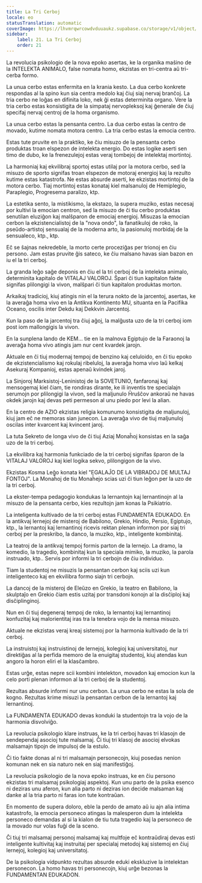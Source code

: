```yaml
---
title: La Tri Cerboj
locale: eo
statusTranslation: automatic
coverImage: https://lhvmrqwrcowdvduuaukz.supabase.co/storage/v1/object/public/strapi-uploads/small_cover-educacion-fundamental.webp-2d51a7828a2b1309555be27f7e2a61a0.webp
sidebar:
    label: 21. La Tri Cerboj
    order: 21
---
```

La revolucia psikologio de la nova epoko asertas, ke la organika maŝino de la INTELEKTA ANIMALO, false nomata homo, ekzistas en tri-centra aŭ tri-cerba formo.

La unua cerbo estas enfermita en la krania kesto. La dua cerbo konkrete respondas al la spino kun sia centra medolo kaj ĉiuj siaj nervaj branĉoj. La tria cerbo ne loĝas en difinita loko, nek ĝi estas determinita organo. Vere la tria cerbo estas konsistigita de la simpataj nervopleksoj kaj ĝenerale de ĉiuj specifaj nervaj centroj de la homa organismo.

La unua cerbo estas la pensanta centro. La dua cerbo estas la centro de movado, kutime nomata motora centro. La tria cerbo estas la emocia centro.

Estas tute pruvite en la praktiko, ke ĉiu misuzo de la pensanta cerbo produktas troan elspezon de intelekta energio. Do estas logike aserti sen timo de dubo, ke la frenezulejoj estas veraj tombejoj de intelektaj mortintoj.

La harmoniaj kaj ekvilibraj sportoj estas utilaj por la motora cerbo, sed la misuzo de sporto signifas troan elspezon de motoraj energioj kaj la rezulto kutime estas katastrofa. Ne estas absurde aserti, ke ekzistas mortintoj de la motora cerbo. Tiaj mortintoj estas konataj kiel malsanuloj de Hemiplegio, Paraplegio, Progresema paralizo, ktp.

La estetika sento, la mistikismo, la ekstazo, la supera muziko, estas necesaj por kultivi la emocian centron, sed la misuzo de ĉi tiu cerbo produktas senutilan eluziĝon kaj malŝparon de emociaj energioj. Misuzas la emocian cerbon la ekzistencialistoj de la "nova ondo", la fanatikuloj de roko, la pseŭdo-artistoj sensualaj de la moderna arto, la pasionuloj morbidaj de la sensualeco, ktp., ktp.

Eĉ se ŝajnas nekredeble, la morto certe proceziĝas per trionoj en ĉiu persono. Jam estas pruvite ĝis sateco, ke ĉiu malsano havas sian bazon en iu el la tri cerboj.

La granda leĝo saĝe deponis en ĉiu el la tri cerboj de la intelekta animalo, determinita kapitalo de VITALAJ VALOROJ. Ŝpari ĉi tiun kapitalon fakte signifas plilongigi la vivon, malŝpari ĉi tiun kapitalon produktas morton.

Arkaikaj tradicioj, kiuj atingis nin el la terura nokto de la jarcentoj, asertas, ke la averaĝa homa vivo en la Antikva Kontinento MU, situanta en la Pacifika Oceano, oscilis inter Dekdu kaj Dekkvin Jarcentoj.

Kun la paso de la jarcentoj tra ĉiuj aĝoj, la malĝusta uzo de la tri cerboj iom post iom mallongigis la vivon.

En la sunplena lando de KEM... tie en la malnova Egiptujo de la Faraonoj la averaĝa homa vivo atingis jam nur cent kvardek jarojn.

Aktuale en ĉi tiuj modernaj tempoj de benzino kaj celuloido, en ĉi tiu epoko de ekzistencialismo kaj rokulaj ribeluloj, la averaĝa homa vivo laŭ kelkaj Asekuraj Kompanioj, estas apenaŭ kvindek jaroj.

La Sinjoroj Marksistoj-Leninistoj de la SOVETUNIO, fanfaronaj kaj mensogemaj kiel ĉiam, tie rondiras dirante, ke ili inventis tre specialajn serumojn por plilongigi la vivon, sed la maljunulo Ĥruŝĉov ankoraŭ ne havas okdek jarojn kaj devas peti permeson al unu piedo por levi la alian.

En la centro de AZIO ekzistas religia komunumo konsistigita de maljunuloj, kiuj jam eĉ ne memoras sian junecon. La averaĝa vivo de tiuj maljunuloj oscilas inter kvarcent kaj kvincent jaroj.

La tuta Sekreto de longa vivo de ĉi tiuj Aziaj Monaĥoj konsistas en la saĝa uzo de la tri cerboj.

La ekvilibra kaj harmonia funkciado de la tri cerboj signifas ŝparon de la VITALAJ VALOROJ kaj kiel logika sekvo, plilongigon de la vivo.

Ekzistas Kosma Leĝo konata kiel "EGALAĴO DE LA VIBRADOJ DE MULTAJ FONTOJ". La Monaĥoj de tiu Monaĥejo scias uzi ĉi tiun leĝon per la uzo de la tri cerboj.

La ekster-tempa pedagogio kondukas la lernantojn kaj lernantinojn al la misuzo de la pensanta cerbo, kies rezultojn jam konas la Psikiatrio.

La inteligenta kultivado de la tri cerboj estas FUNDAMENTA EDUKADO. En la antikvaj lernejoj de misteroj de Babilono, Grekio, Hindio, Persio, Egiptujo, ktp., la lernantoj kaj lernantinoj ricevis rektan plenan informon por siaj tri cerboj per la preskribo, la danco, la muziko, ktp., inteligente kombinitaj.

La teatroj de la antikvaj tempoj formis parton de la lernejo. La dramo, la komedio, la tragedio, kombinitaj kun la speciala mimiko, la muziko, la parola instruado, ktp.. Servis por informi la tri cerbojn de ĉiu individuo.

Tiam la studentoj ne misuzis la pensantan cerbon kaj sciis uzi kun inteligenteco kaj en ekvilibra formo siajn tri cerbojn.

La dancoj de la misteroj de Eleŭzo en Grekio, la teatro en Babilono, la skulptaĵo en Grekio ĉiam estis uzitaj por transdoni konojn al la disĉiploj kaj disĉiplinginoj.

Nun en ĉi tiuj degeneraj tempoj de roko, la lernantoj kaj lernantinoj konfuzitaj kaj malorientitaj iras tra la tenebra vojo de la mensa misuzo.

Aktuale ne ekzistas veraj kreaj sistemoj por la harmonia kultivado de la tri cerboj.

La instruistoj kaj instruistinoj de lernejoj, kolegioj kaj universitatoj, nur direktiĝas al la perfida memoro de la enuigitaj studentoj, kiuj atendas kun angoro la horon eliri el la klasĉambro.

Estas urĝe, estas nepre scii kombini intelekton, movadon kaj emocion kun la celo porti plenan informon al la tri cerboj de la studentoj.

Rezultas absurde informi nur unu cerbon. La unua cerbo ne estas la sola de kogno. Rezultas krime misuzi la pensantan cerbon de la lernantoj kaj lernantinoj.

La FUNDAMENTA EDUKADO devas konduki la studentojn tra la vojo de la harmonia disvolviĝo.

La revolucia psikologio klare instruas, ke la tri cerboj havas tri klasojn de sendependaj asocioj tute malsamaj. Ĉi tiuj tri klasoj de asocioj elvokas malsamajn tipojn de impulsoj de la estulo.

Ĉi tio fakte donas al ni tri malsamajn personecojn, kiuj posedas nenion komunan nek en sia naturo nek en siaj manifestiĝoj.

La revolucia psikologio de la nova epoko instruas, ke en ĉiu persono ekzistas tri malsamaj psikologiaj aspektoj. Kun unu parto de la psika esenco ni deziras unu aferon, kun alia parto ni deziras ion decide malsaman kaj danke al la tria parto ni faras ion tute kontraŭan.

En momento de supera doloro, eble la perdo de amato aŭ iu ajn alia intima katastrofo, la emocia personeco atingas la malesperon dum la intelekta personeco demandas al si la kialon de tiu tuta tragedio kaj la personeco de la movado nur volas fuĝi de la sceno.

Ĉi tiuj tri malsamaj personoj malsamaj kaj multfoje eĉ kontraŭdiraj devas esti inteligente kultivitaj kaj instruitaj per specialaj metodoj kaj sistemoj en ĉiuj lernejoj, kolegioj kaj universitatoj.

De la psikologia vidpunkto rezultas absurde eduki ekskluzive la intelektan personecon. La homo havas tri personecojn, kiuj urĝe bezonas la FUNDAMENTAN EDUKADON.


